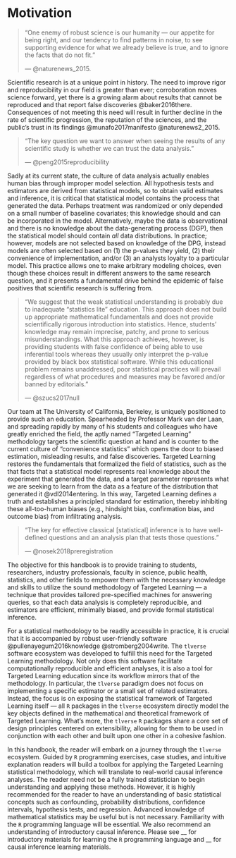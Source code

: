 # Motivation {-}

> "One enemy of robust science is our humanity — our appetite for
> being right, and our tendency to find patterns in noise, to see supporting
> evidence for what we already believe is true, and to ignore the facts that do
> not fit."
>
> --- @naturenews_2015.

Scientific research is at a unique point in history. The need to improve rigor
and reproducibility in our field is greater than ever; corroboration moves
science forward, yet there is a growing alarm about results that cannot be
reproduced and that report false discoveries @baker2016there. Consequences of
not meeting this need will result in further decline in the rate of scientific
progression, the reputation of the sciences, and the public’s trust in its
findings @munafo2017manifesto @naturenews2_2015.

> "The key question we want to answer when seeing the results of any scientific
> study is whether we can trust the data analysis."
>
> --- @peng2015reproducibility

Sadly at its current state, the culture of data analysis actually enables human
bias through improper model selection. All hypothesis tests and estimators are
derived from statistical models, so to obtain valid estimates and inference, it
is critical that statistical model contains the process that generated the data.
Perhaps treatment was randomized or only depended on a small number of baseline
covariates; this knowledge should and can be incorporated in the model.
Alternatively, maybe the data is observational and there is no knowledge about
the data-generating process (DGP), then the statistical model should contain
*all* data distributions. In practice; however, models are not selected based on
knowledge of the DPG, instead models are often selected based on (1) the
p-values they yield, (2) their convenience of implementation, and/or (3) an
analysts loyalty to a particular model. This practice allows one to make
arbitrary modeling choices, even though these choices result in different
answers to the same research question, and it presents a fundamental drive
behind the epidemic of false positives that scientific research is suffering
from.

> "We suggest that the weak statistical understanding is probably due to
> inadequate “statistics lite” education. This approach does not build up
> appropriate mathematical fundamentals and does not provide scientifically
> rigorous introduction into statistics. Hence, students' knowledge may remain
> imprecise, patchy, and prone to serious misunderstandings. What this approach
> achieves, however, is providing students with false confidence of being able
> to use inferential tools whereas they usually only interpret the p-value
> provided by black box statistical software. While this educational problem
> remains unaddressed, poor statistical practices will prevail regardless of
> what procedures and measures may be favored and/or banned by editorials."
>
> --- @szucs2017null

Our team at The University of California, Berkeley, is uniquely positioned to
provide such an education. Spearheaded by Professor Mark van der Laan, and
spreading rapidly by many of his students and colleagues who have greatly
enriched the field, the aptly named “Targeted Learning” methodology targets the
scientific question at hand and is counter to the current culture of
“convenience statistics” which opens the door to biased estimation, misleading
results, and false discoveries. Targeted Learning restores the fundamentals that
formalized the field of statistics, such as the that facts that a statistical
model represents real knowledge about the experiment that generated the data,
and a target parameter represents what we are seeking to learn from the data as
a feature of the distribution that generated it @vdl2014entering. In this way,
Targeted Learning defines a truth and establishes a principled standard for
estimation, thereby inhibiting these all-too-human biases (e.g., hindsight bias,
confirmation bias, and outcome bias) from infiltrating analysis.

> "The key for effective classical [statistical] inference is to have
> well-defined questions and an analysis plan that tests those questions."
>
> --- @nosek2018preregistration

The objective for this handbook is to provide training to students, researchers,
industry professionals, faculty in science, public health, statistics, and other
fields to empower them with the necessary knowledge and skills to utilize the
sound methodology of Targeted Learning --- a technique that provides tailored
pre-specified machines for answering queries, so that each data analysis is
completely reproducible, and estimators are efficient, minimally biased, and
provide formal statistical inference.


<!---
COMMENT ABOUT CARGO CULT STATISTICS PIECE
-->

For a statistical methodology to be readily accessible in practice, it is
crucial that it is accompanied by robust user-friendly software
@pullenayegum2016knowledge @stromberg2004write. The `tlverse` software ecosystem
was developed to fulfill this need for the Targeted Learning methodology. Not
only does this software facilitate computationally reproducible and efficient
analyses, it is also a tool for Targeted Learning education since its workflow
mirrors that of the methodology. In particular, the `tlverse` paradigm does not
focus on implementing a specific estimator or a small set of related estimators.
Instead, the focus is on exposing the statistical framework of Targeted Learning
itself --- all `R` packages in the `tlverse` ecosystem directly model
the key objects defined in the mathematical and theoretical framework of
Targeted Learning. What's more, the `tlverse` `R` packages share a core set
of design principles centered on extensibility, allowing for them to be used in
conjunction with each other and built upon one other in a cohesive fashion.

In this handbook, the reader will embark on a journey through the `tlverse`
ecosystem. Guided by `R` programming exercises, case studies, and
intuitive explanation readers will build a toolbox for applying the Targeted
Learning statistical methodology, which will translate to real-world causal
inference analyses. The reader need not be a fully trained
statistician to begin understanding and applying these methods. However, it is
highly recommended for the reader to have an understanding of basic statistical
concepts such as confounding, probability distributions, confidence intervals,
hypothesis tests, and regression. Advanced knowledge of mathematical statistics
may be useful but is not necessary. Familiarity with the `R` programming
language will be essential. We also recommend an understanding of introductory
causal inference. Please see __ for introductory materials for learning the `R`
programming language and __ for causal inference learning materials.


<!--

The knowledge-user must be aware of methodological innovations, believe they
are worth implementing, and have access to the expertise, time, and resources
(e.g., software) to facilitate their implementation.

However, a statistical model is a representation of the data-generating
process; defined as the set of probability distributions that might have
generated the data. All hypothesis tests and estimators are derived from
statistical models, so appropriately defining them is pivotal.
election is pivotal. should be taken with case  real knowledge about the
experiment that generated the dataFrequently, odels are chosen based on (1) how
low the resulting p-values, (2) their software implementation is user-friendly,
or (3) the data analyst is devoted convenient to implement (2), so it is
pivotal that we
which are often chosen for their convenience restrictive so-called parametric
statistical models.
These models assume the distributions that generated the data have specific
forms and are not flexible enough to capture the true distribution of data. Many
accept that these models are wrong but researchers still employ them out of
convenience and the majority of statistical software .

What's more, these arbitrary choices  "art" of model selection
downplays the refitting of models  enables the statistics can be as a tool for
confirmation. It's convenient and this is how we learned to analyze data. This
is what we were taught to do. We are supported by statements such as "all
models are wrong but some are useful,” which allow a user to .

This practice is So convenient that

This lack of truth in current culture typically trumps trying to answer the
real scientific question at hand and is  This presents a fundamental drive
behind the epidemic of false positives that scientific research is suffering
from [6]. "The human brain's habit of finding what it wants to find is a key
problem for research" [1]. Training of robust methods that avoid confirmation
bias will lead to results being more reproducible. Our team at The University
of California, Berkeley, is uniquely positioned to provide such a training.
Spearheaded by Professor Mark van der Laan and spreading rapidly by many of his
students and colleagues who have greatly enriched the field, the aptly named
"Targeted Learning" analysis approach and philosophy targets the scientific
question at hand and is counter to the current culture of "convenience
statistics" that opens the door to biased estimation, misleading results, and
false discoveries.


The foundation of this handbook is grounded in the general statistical
methodology and philosophy, “Targeted Learning”, developed by
Professor Mark van der Laan, at the University of California, Berkeley. Capable
of answering specific questions of interest based on real-world observational and
experimental data, Targeted Learning unifies desirable aspects of algorithmic
machine learning and causal inference to generate efficient and trustworthy
inferences. Targeted Learning restores the fundamentals that formalized the
field of statistics -- a statistical model represents real knowledge about the
experiment that generated the data, and a target parameter represents what we
are seeking to learn from the data as a feature of the distribution that
generated it. In this way, Targeted Learning defines a truth and establishes a
principled standard for estimation, while the current culture of analysis
typically defines a parameter as a coefficient in a misspecified parametric (or
other restrictive) statistical model. Unfortunately, the practice of data analysis
allows one to make arbitrary modeling choices, likely driven by results returned
by the model and human bias, even though these choices often result in different
answers to the same problem. This subjectivity presents a fundamental drive
behind the epidemic of false positives and lack of power to detect true
positives that scientific research is suffering from @vdl2014entering.

"The key question we want to answer when seeing the results of any scientific
study is whether we can trust the data analysis." @peng2015reproducibility

"One enemy of robust science is our humanity — our appetite for
being right, and our tendency to find patterns in noise, to see supporting
evidence for what we already believe is true, and to ignore the facts that do
not fit." @naturenews_2015.

We are faced with an urgent scientific need to enhance the reproducibility and
rigor of research and the current culture of data analysis enables a major
contributor of this crisis – human bias. Consequences of not meeting this need
will result in further decline in the rate of scientific
progression, the reputation of biomedical science, and the public’s trust in
its findings.

Training of robust methods that avoid confirmation bias will lead
to results being more reproducible and trustworthy. Our team at The University
of California, Berkeley, is uniquely positioned to provide such a training. The
objective for this handbook is to enhance the education of students,
researchers, professors, etc. to empower them with the necessary
knowledge and skills to utilize the sound research methodology of Targeted
Learning.

For any complex statistical methodology to be accessible in practice, it is
crucial that it is accompanied by robust software. The `tlverse`
software ecosystem was developed to fulfill this need. Not only does this
software facilitate computationally reproducible and efficient analyses, it is
also a tool for Targeted Learning education since its workflow mirrors that of
the methodology. In particular, the `tlverse` paradigm does not focus on
implementing a specific estimator or a small set of related estimators ---
instead, the focus is on exposing the statistical framework of Targeted Learning
itself! All `R` packages in the `tlverse` ecosystem directly model
the key objects defined in the mathematical and theoretical framework of Targeted
Learning.

In this handbook, the reader will embark on a journey through the
`tlverse`. Guided by `R` programming exercises, case studies, and
intuitive explanation readers will build a toolbox for applying the Targeted
Learning statistical methodology, thereby increasing accessibility of this
statistical approach and philosophy. The reader need not be a fully trained
statistician to begin understanding and applying these methods. However, we do
recommend ___ before

-->
